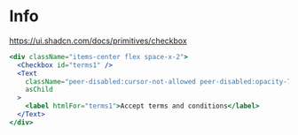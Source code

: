 

<Meta of={ComponentStories} />


# Info

https://ui.shadcn.com/docs/primitives/checkbox

```jsx
<div className="items-center flex space-x-2">
  <Checkbox id="terms1" />
  <Text
    className="peer-disabled:cursor-not-allowed peer-disabled:opacity-70 "
    asChild
  >
    <label htmlFor="terms1">Accept terms and conditions</label>
  </Text>
</div>
```